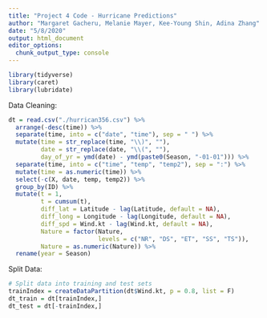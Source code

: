 ```yaml
---
title: "Project 4 Code - Hurricane Predictions"
author: "Margaret Gacheru, Melanie Mayer, Kee-Young Shin, Adina Zhang"
date: "5/8/2020"
output: html_document
editor_options: 
  chunk_output_type: console
---
```


```r
library(tidyverse)
library(caret)
library(lubridate)
```


Data Cleaning:

```r
dt = read.csv("./hurrican356.csv") %>% 
  arrange(-desc(time)) %>% 
  separate(time, into = c("date", "time"), sep = " ") %>% 
  mutate(time = str_replace(time, "\\)", ""),
         date = str_replace(date, "\\(", ""),
         day_of_yr = ymd(date) - ymd(paste0(Season, "-01-01"))) %>% 
  separate(time, into = c("time", "temp", "temp2"), sep = ":") %>% 
  mutate(time = as.numeric(time)) %>% 
  select(-c(X, date, temp, temp2)) %>% 
  group_by(ID) %>% 
  mutate(t = 1,
         t = cumsum(t),
         diff_lat = Latitude - lag(Latitude, default = NA),
         diff_long = Longitude - lag(Longitude, default = NA),
         diff_spd = Wind.kt - lag(Wind.kt, default = NA),
         Nature = factor(Nature, 
                         levels = c("NR", "DS", "ET", "SS", "TS")),
         Nature = as.numeric(Nature)) %>% 
  rename(year = Season)

```

Split Data:

```r
# Split data into training and test sets
trainIndex = createDataPartition(dt$Wind.kt, p = 0.8, list = F)
dt_train = dt[trainIndex,]
dt_test = dt[-trainIndex,]
```

